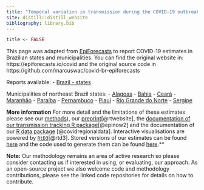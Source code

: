 ```yaml
---
title: "Temporal variation in transmission during the COVID-19 outbreak - Brazil"
site: distill::distill_website
bibliography: library.bib
---
```



```r
title <- FALSE
```

This page was adapted from [EpiForecasts](https://epiforecasts.io/covid) to report COVID-19 estimates in Brazilian states and municipalities. You can find the original website in: https://epiforecasts.io/covid and the original source code in https://github.com/marcuswac/covid-br-epiforecasts

Reports available:
- [Brazil - states](https://marcuswac.github.io/covid-br-epiforecasts/posts/national/brazil/)

Municipalities of northeast Brazil states:
- [Alagoas](https://marcuswac.github.io/covid-rt-brazil-subregional/states/AL/)
- [Bahia](https://marcuswac.github.io/covid-rt-brazil-subregional/states/BA/)
- [Ceará](https://marcuswac.github.io/covid-rt-brazil-subregional/states/CE/)
- [Maranhão](https://marcuswac.github.io/covid-rt-brazil-subregional/states/MA/)
- [Paraíba](https://marcuswac.github.io/covid-rt-brazil-subregional/states/PB/)
- [Pernambuco](https://marcuswac.github.io/covid-rt-brazil-subregional/states/PE/)
- [Piauí](https://marcuswac.github.io/covid-rt-brazil-subregional/states/PI/)
- [Rio Grande do Norte](https://marcuswac.github.io/covid-rt-brazil-subregional/states/RN/)
- [Sergipe](https://marcuswac.github.io/covid-rt-brazil-subregional/states/SE/)


**More information** For more detail and the limitations of these estimates please see our [methods](https://epiforecasts.io/covid/methods.html)), our [preprint](https://wellcomeopenresearch.org/articles/5-112/v1)[@rtwebsite], the [documentation of our transmission tracking R package](https://epiforecasts.io/EpiNow2/)[@epinow2] and the documentation of our [R data package](https://epiforecasts.io/covidregionaldata/) [@covidregionaldata]. Interactive visualisations are powered by [`RtD3`](https://epiforecasts.io/RtD3/)[@rtd3]. Stored versions of our estimates can be found [here](https://dataverse.harvard.edu/dataverse/covid-rt) and the code used to generate them can be found [here](https://github.com/epiforecasts/covid-rt-estimates).**


**Note:** Our methodology remains an area of active research so please consider contacting us if interested in using, or evaluating, our approach. As an open-source project we also welcome code and methodology contributions, please see the linked code repositories for details on how to contribute.
